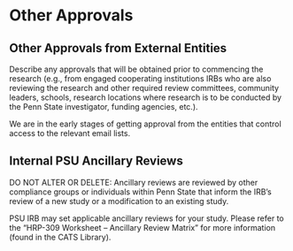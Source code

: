# Other Approvals

## Other Approvals from External Entities

::: {.instr_box}

Describe any approvals that will be obtained prior to commencing the
research (e.g., from engaged cooperating institutions IRBs who are
also reviewing the research and other required review committees,
community leaders, schools, research locations where research is to be
conducted by the Penn State investigator, funding agencies, etc.).

:::

We are in the early stages of getting approval from the entities that control access to the relevant email lists.

## Internal PSU Ancillary Reviews

::: {.instr_box}

DO NOT ALTER OR DELETE: 
Ancillary reviews are reviewed by other compliance groups or individuals within Penn State that inform the IRB’s review of a new study or a modification to an existing study.

PSU IRB may set applicable ancillary reviews for your study. Please refer to the “HRP-309 Worksheet – Ancillary Review Matrix” for more information (found in the CATS Library).

:::
